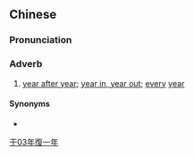 {{also|年复一年}}
==Chinese==
{{zh-forms|s=年复一年}}

===Pronunciation===
{{zh-pron
|m=niánfù一nián
|c=nin4 fuk6 jat1 nin4
|cat=adv
}}

===Adverb===
{{zh-adv}}

# [[year after year]]; [[year in, year out]]; [[every]] [[year]]

====Synonyms====
* {{l|zh|年年}}

[[Category:zh:Time|干03年復一年]]